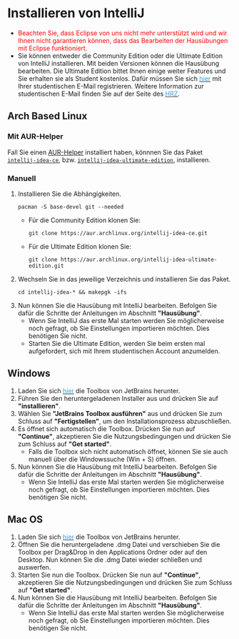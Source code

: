 # Installieren von IntelliJ

* <span style="color:red">Beachten Sie, dass Eclipse von uns nicht mehr unterstützt wird und wir Ihnen nicht garantieren können, dass das Bearbeiten der Hausübungen mit Eclipse funktioniert.</span>
* Sie können entweder die Community Edition oder die Ultimate Edition von IntelliJ installieren. Mit beiden Versionen können die Hausübung bearbeiten.
    Die Ultimate Edition bittet Ihnen einige weiter Features und Sie erhalten sie als Student kostenlos. Dafür müssen Sie sich <ins> <a href=" https://www.jetbrains.com/de-de/community/education/#students" target="_blank"><span style="color:#349eeb">hier</span></a></ins> mit Ihrer studentischen E-Mail registrieren.
    Weitere Information zur studentischen E-Mail finden Sie auf der Seite des <ins> <a href="https://www.hrz.tu-darmstadt.de/services/it_services/linux_mail/index.de.jsp" target="_blank"><span style="color:#349eeb">HRZ</span></a></ins>.

## Arch Based Linux

### Mit AUR-Helper

Fall Sie einen [AUR-Helper](https://wiki.archlinux.org/title/AUR_helpers)
installiert haben, könnnen Sie das Paket
[`intellij-idea-ce`](https://aur.archlinux.org/packages/intellij-idea-ce),
bzw. [`intellij-idea-ultimate-edition`](https://aur.archlinux.org/packages/intellij-idea-ultimate-edition),
installieren.

### Manuell 

1. Installieren Sie die Abhängigkeiten.
    ```
    pacman -S base-devel git --needed
    ```
    * Für die Community Edition klonen Sie:
        ```
        git clone https://aur.archlinux.org/intellij-idea-ce.git
        ```
    * Für die Ultimate Edition klonen Sie:
        ```
        git clone https://aur.archlinux.org/intellij-idea-ultimate-edition.git
        ```
1. Wechseln Sie in das jeweilige Verzeichnis und installieren Sie das Paket.
    ```
    cd intellij-idea-* && makepgk -ifs
    ```
1. Nun können Sie die Hausübung mit IntelliJ bearbeiten. Befolgen Sie dafür die Schritte der Anleitungen im Abschnitt **"Hausübung"**.
    * Wenn Sie IntelliJ das erste Mal starten werden Sie möglicherweise noch gefragt, ob Sie Einstellungen importieren möchten. Dies benötigen Sie nicht.
    * Starten Sie die Ultimate Edition,
    werden Sie beim ersten mal aufgefordert,
    sich mit Ihrem studentischen Account anzumelden.

## Windows 

1. Laden Sie sich <ins> <a href="https://www.jetbrains.com/de-de/toolbox-app/" target="_blank"><span style="color:#349eeb">hier</span></a></ins> die Toolbox von JetBrains herunter. 
1. Führen Sie den heruntergeladenen Installer aus und drücken Sie auf **"installieren"**. 
1. Wählen Sie **"JetBrains Toolbox ausführen"** aus und drücken Sie zum Schluss auf **"Fertigstellen"**, um den Installationsprozess abzuschließen.
1. Es öffnet sich automatisch die Toolbox. Drücken Sie nun auf **"Continue"**, akzeptieren Sie die Nutzungsbedingungen und drücken Sie zum Schluss auf **"Get started"**. 
   * Falls die Toolbox sich nicht automatisch öffnet, können Sie sie auch manuell über die Windowssuche (Win + S) öffnen.
1. Nun können Sie die Hausübung mit IntelliJ bearbeiten. Befolgen Sie dafür die Schritte der Anleitungen im Abschnitt **"Hausübung"**.
    * Wenn Sie IntelliJ das erste Mal starten werden Sie möglicherweise noch gefragt, ob Sie Einstellungen importieren möchten. Dies benötigen Sie nicht.

## Mac OS

1. Laden Sie sich <ins> <a href="https://www.jetbrains.com/de-de/toolbox-app/" target="_blank"><span style="color:#349eeb">hier</span></a></ins> die Toolbox von JetBrains herunter.
1. Öffnen Sie die heruntergeladene .dmg Datei und verschieben Sie die Toolbox per Drag&Drop in den Applications Ordner oder auf den Desktop. Nun können Sie die .dmg Datei wieder schließen und auswerfen.
1. Starten Sie nun die Toolbox. Drücken Sie nun auf **"Continue"**, akzeptieren Sie die Nutzungsbedingungen und drücken Sie zum Schluss auf **"Get started"**. 
1. Nun können Sie die Hausübung mit IntelliJ bearbeiten. Befolgen Sie dafür die Schritte der Anleitungen im Abschnitt **"Hausübung"**.
    * Wenn Sie IntelliJ das erste Mal starten werden Sie möglicherweise noch gefragt, ob Sie Einstellungen importieren möchten. Dies benötigen Sie nicht.
